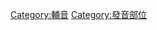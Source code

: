 {{Commonscat|Labial consonants}}
{{Cat more|唇音}}

[[Category:輔音|Category:輔音]]
[[Category:發音部位|Category:發音部位]]